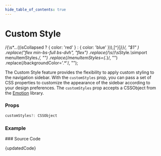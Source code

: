 ```yaml
---
hide_table_of_contents: true
---
```



# Custom Style

  /\{\s*\.\.\.(\(isCollapsed \? \{ color: 'red' \} : \{ color: 'blue' \}\)),[^}]*\}\}/,
  "$1"
)
  .replace("flex min-bs-full bs-dvh", "flex")
  .replace(/\s*\/\/\sStyle.*\s*import menuItemStyles.*/, "")
  .replace(/menuItemStyles={.*}/, "")
  .replace(/backgroundColor='.*'/, "");

The Custom Style feature provides the flexibility to apply custom styling to the navigation sidebar. With the `customStyles` prop, you can pass a set of CSS properties to customize the appearance of the sidebar according to your design preferences. The `customStyles` prop accepts a CSSObject from the [Emotion](https://emotion.sh/docs/introduction) library.

### Props

```ts noCopy
customStyles?: CSSObject
```

### Example

<BrowserWindow url="/vertical-menu/vertical-nav/custom-styles">
  <Provider>
    <CustomStyles />
  </Provider>
</BrowserWindow>
### Source Code

<TsToJsCodeSnippet>{updatedCode}</TsToJsCodeSnippet>
